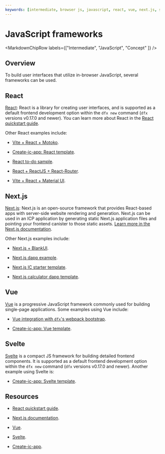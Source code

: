 ```yaml
---
keywords: [intermediate, browser js, javascript, react, vue, next.js, svelte, frameworks]
---
```



# JavaScript frameworks

<MarkdownChipRow labels={["Intermediate", "JavaScript", "Concept" ]} />

## Overview

To build user interfaces that utilize in-browser JavaScript, several frameworks can be used.

## React

[React](/docs/current/developer-docs/web-apps/application-frontends/quickstart/react-quickstart): React is a library for creating user interfaces, and is supported as a default frontend development option within the `dfx new` command (`dfx` versions v0.17.0 and newer). You can learn more about React in the [React quickstart guide](/docs/current/developer-docs/web-apps/application-frontends/quickstart/react-quickstart).

Other React examples include:

- [Vite + React + Motoko](https://github.com/rvanasa/vite-react-motoko).

- [Create-ic-app: React template](https://github.com/MioQuispe/create-ic-app/tree/main/template-react).

- [React to-do sample](https://github.com/ORIGYN-SA/todos-react-native-dfinity).

- [React + ReactJS + React-Router](https://github.com/rbolog/dfinity_reactJs_reactRouter_babel).

- [Vite + React + Material UI](https://github.com/ferMartz/ic-firestarter).

## Next.js

[Next.js](/docs/current/developer-docs/web-apps/application-frontends/existing-frontend/#nextjs): Next.js is an open-source framework that provides React-based apps with server-side website rendering and generation. Next.js can be used in an ICP application by generating static Next.js application files and pointing your frontend canister to those static assets. [Learn more in the Next.js documentation](/docs/current/developer-docs/web-apps/application-frontends/existing-frontend/#nextjs).

Other Next.js examples include:

- [Next.js + BlankUI](https://github.com/Magvin/nextjs-icp).

- [Next.js dapp example](https://github.com/warashibe/nextdapp).

- [Next.js IC starter template](https://github.com/beyond009/nextjs-ic-starter).

- [Next.js calculator dapp template](https://github.com/gbonumore/index-calculator).


## Vue

[Vue](https://vuejs.org/) is a progressive JavaScript framework commonly used for building single-page applications. Some examples using Vue include:

- [Vue integration with `dfx`'s webpack bootstrap](https://github.com/nop33/dfinity-vue).

- [Create-ic-app: Vue template](https://github.com/MioQuispe/create-ic-app/tree/main/template-vue).


## Svelte

[Svelte](https://svelte.dev/) is a compact JS framework for building detailed frontend components. It is supported as a default frontend development option within the `dfx new` command (`dfx` versions v0.17.0 and newer). Another example using Svelte is:

- [Create-ic-app: Svelte template](https://github.com/MioQuispe/create-ic-app/tree/main/template-svelte).

## Resources

- [React quickstart guide](/docs/current/developer-docs/web-apps/application-frontends/quickstart/react-quickstart).

- [Next.js documentation](/docs/current/developer-docs/web-apps/application-frontends/existing-frontend/#nextjs).

- [Vue](https://vuejs.org/).

- [Svelte](https://svelte.dev/).

- [Create-ic-app](https://github.com/MioQuispe/create-ic-app/tree/main).
